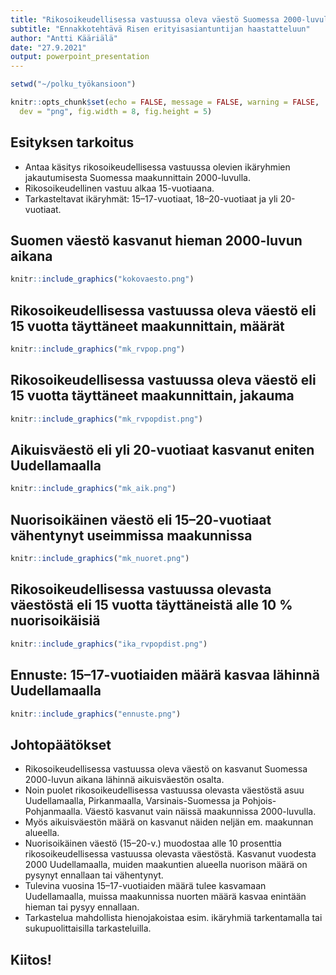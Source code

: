 ```yaml
---
title: "Rikosoikeudellisessa vastuussa oleva väestö Suomessa 2000-luvulla"
subtitle: "Ennakkotehtävä Risen erityisasiantuntijan haastatteluun"
author: "Antti Kääriälä"
date: "27.9.2021"
output: powerpoint_presentation
---
```




```r

setwd("~/polku_työkansioon")

knitr::opts_chunk$set(echo = FALSE, message = FALSE, warning = FALSE,
  dev = "png", fig.width = 8, fig.height = 5)

```



## Esityksen tarkoitus

- Antaa käsitys rikosoikeudellisessa vastuussa olevien ikäryhmien jakautumisesta Suomessa maakunnittain 2000-luvulla.
- Rikosoikeudellinen vastuu alkaa 15-vuotiaana. 
- Tarkasteltavat ikäryhmät: 15--17-vuotiaat, 18--20-vuotiaat ja yli 20-vuotiaat.



## Suomen väestö kasvanut hieman 2000-luvun aikana

```r

knitr::include_graphics("kokovaesto.png")

```



## Rikosoikeudellisessa vastuussa oleva väestö eli 15 vuotta täyttäneet maakunnittain, määrät

```r

knitr::include_graphics("mk_rvpop.png")


```



## Rikosoikeudellisessa vastuussa oleva väestö eli 15 vuotta täyttäneet maakunnittain, jakauma

```r

knitr::include_graphics("mk_rvpopdist.png")


```



## Aikuisväestö eli yli 20-vuotiaat kasvanut eniten Uudellamaalla

```r

knitr::include_graphics("mk_aik.png")

```



## Nuorisoikäinen väestö eli 15--20-vuotiaat vähentynyt useimmissa maakunnissa

```r

knitr::include_graphics("mk_nuoret.png")

```




## Rikosoikeudellisessa vastuussa olevasta väestöstä eli 15 vuotta täyttäneistä alle 10 % nuorisoikäisiä

```r

knitr::include_graphics("ika_rvpopdist.png")

```



## Ennuste: 15--17-vuotiaiden määrä kasvaa lähinnä Uudellamaalla

```r

knitr::include_graphics("ennuste.png")

```



## Johtopäätökset

- Rikosoikeudellisessa vastuussa oleva väestö on kasvanut Suomessa 2000-luvun aikana lähinnä aikuisväestön osalta.
- Noin puolet rikosoikeudellisessa vastuussa olevasta väestöstä asuu Uudellamaalla, Pirkanmaalla, Varsinais-Suomessa ja Pohjois-Pohjanmaalla. Väestö kasvanut vain näissä maakunnissa 2000-luvulla.
- Myös aikuisväestön määrä on kasvanut näiden neljän em. maakunnan alueella.
- Nuorisoikäinen väestö (15--20-v.) muodostaa alle 10 prosenttia rikosoikeudellisessa vastuussa olevasta väestöstä. Kasvanut vuodesta 2000 Uudellamaalla, muiden maakuntien alueella nuorison määrä on pysynyt ennallaan tai vähentynyt.
- Tulevina vuosina 15--17-vuotiaiden määrä tulee kasvamaan Uudellamaalla, muissa maakunnissa nuorten määrä kasvaa enintään hieman tai pysyy ennallaan.
- Tarkastelua mahdollista hienojakoistaa esim. ikäryhmiä tarkentamalla tai sukupuolittaisilla tarkasteluilla.



## Kiitos!


